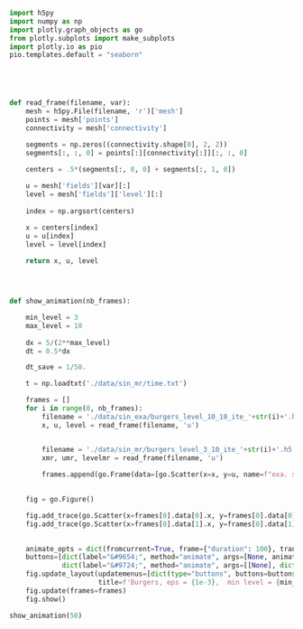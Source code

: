 ```python
import h5py
import numpy as np
import plotly.graph_objects as go
from plotly.subplots import make_subplots
import plotly.io as pio
pio.templates.default = "seaborn"





def read_frame(filename, var):
    mesh = h5py.File(filename, 'r')['mesh']
    points = mesh['points']
    connectivity = mesh['connectivity']

    segments = np.zeros((connectivity.shape[0], 2, 2))
    segments[:, :, 0] = points[:][connectivity[:]][:, :, 0]

    centers = .5*(segments[:, 0, 0] + segments[:, 1, 0])
    
    u = mesh['fields'][var][:]
    level = mesh['fields']['level'][:]
    
    index = np.argsort(centers)

    x = centers[index]    
    u = u[index]
    level = level[index]
    
    return x, u, level




def show_animation(nb_frames):

    min_level = 3
    max_level = 10
    
    dx = 5/(2**max_level)
    dt = 0.5*dx

    dt_save = 1/50.

    t = np.loadtxt('./data/sin_mr/time.txt')

    frames = []
    for i in range(0, nb_frames):
        filename = './data/sin_exa/burgers_level_10_10_ite_'+str(i)+'.h5'
        x, u, level = read_frame(filename, 'u')


        filename = './data/sin_mr/burgers_level_3_10_ite_'+str(i)+'.h5'
        xmr, umr, levelmr = read_frame(filename, 'u')
        
        frames.append(go.Frame(data=[go.Scatter(x=x, y=u, name=f"exa. sol. (t = {t[i]:.4f})"), go.Scatter(x=xmr, y=umr, name="MR sol.")]))
                      

    fig = go.Figure()

    fig.add_trace(go.Scatter(x=frames[0].data[0].x, y=frames[0].data[0].y, name=f"exa. sol. (t = {t[0]:.5f})"))
    fig.add_trace(go.Scatter(x=frames[0].data[1].x, y=frames[0].data[1].y, mode='markers', name="MR sol. "))

    
    animate_opts = dict(fromcurrent=True, frame={"duration": 100}, transition={"duration": 0})
    buttons=[dict(label="&#9654;", method="animate", args=[None, animate_opts]),
             dict(label="&#9724;", method="animate", args=[[None], dict(mode="immediate")])]
    fig.update_layout(updatemenus=[dict(type="buttons", buttons=buttons, direction="left", x=0.5, y=-0.1)], 
                      title=f'Burgers, eps = {1e-3},  min level = {min_level}, max level = {max_level}', height=650, legend=dict( font=dict(size=16), x=0.01, y=0.97, bgcolor='rgba(0,0,0,0)', tracegroupgap=250, groupclick="toggleitem"), width=1000)
    fig.update(frames=frames)
    fig.show()

show_animation(50)    
```
